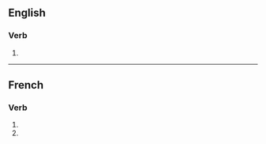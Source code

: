{{also|internationalisés}}

==English==

===Verb===
{{head|en|verb form}}

# {{en-third-person singular of|internationalise}}

----

==French==

===Verb===
{{fr-verb-form}}

# {{inflection of|internationaliser||2|s|pres|indc|lang=fr}}
# {{inflection of|internationaliser||2|s|pres|subj|lang=fr}}